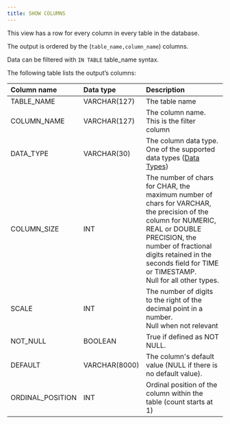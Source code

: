 ---
title: SHOW COLUMNS
---

This view has a row for every column in every table in the database.

The output is ordered by the (`table_name,column_name`) columns.

Data can be filtered with `IN TABLE` table_name syntax.

The following table lists the output’s columns:

| Column name | Data type | Description |
| :--- | :--- | :--- |
| TABLE_NAME | VARCHAR(127) | The table name |
| COLUMN_NAME | VARCHAR(127) | The column name. This is the filter column |
| DATA_TYPE | VARCHAR(30) | The column data type. One of the supported data types ([Data Types](/sql/data-types)) |
| COLUMN_SIZE | INT | The number of chars for CHAR, the maximum number of chars for VARCHAR, the precision of the column for NUMERIC, REAL or DOUBLE PRECISION, the number of fractional digits retained in the seconds field for TIME or TIMESTAMP.<br/>Null for all other types. |
| SCALE | INT | The number of digits to the right of the decimal point in a number.<br/>Null when not relevant |
| NOT_NULL | BOOLEAN | True if defined as NOT NULL. |
| DEFAULT | VARCHAR(8000) | The column's default value (NULL if there is no default value). |
| ORDINAL_POSITION | INT | Ordinal position of the column within the table (count starts at 1) |


